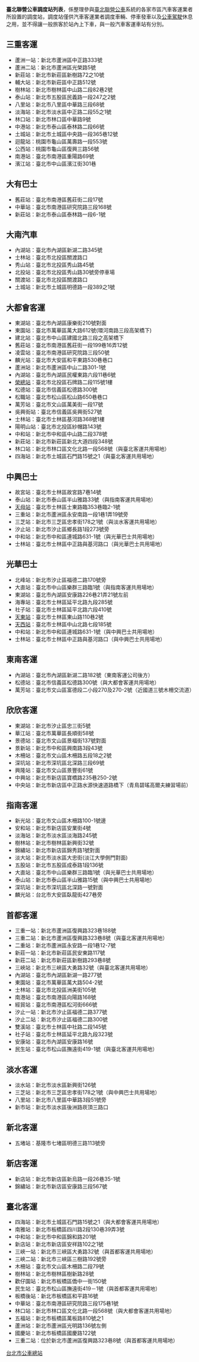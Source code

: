 '''臺北聯營公車調度站列表'''，係整理參與[[臺北市市區公車|臺北聯營公車]]系統的各家市區汽車客運業者所設置的調度站，調度站僅供汽車客運業者調度車輛、停車發車以及[[公共汽車|公車]][[駕駛|駕駛]]休息之用，並不得讓一般旅客於站內上下車，與一般汽車客運車站有分別。

== 三重客運 ==
* 蘆洲一站：新北市蘆洲區中正路333號
* 蘆洲二站：新北市蘆洲區光榮路5號
* 新莊站：新北市新莊區新樹路72之10號
* 輔大站：新北市新莊區中正路512號
* 樹林站：新北市樹林區中山路二段82巷2號
* 泰山站：新北市五股區民義路一段247之2號
* 八里站：新北市八里區中華路三段68號
* 淡海站：新北市淡水區中正路二段55之1號
* 林口站：新北市林口區中華路9號
* 中港站：新北市泰山區泰林路二段66號
* 土城站：新北市土城區中央路一段365巷12號
* 迴龍站：桃園市龜山區萬壽路一段553號
* 公西站：桃園市龜山區復興三路56號
* 南港站：臺北市南港區重陽路69號
* 濱江站：臺北市中山區濱江街301巷

== 大有巴士 ==
* 舊莊站：臺北市南港區舊莊街二段17號
* 中華站：臺北市南港區研究院路三段168號
* 新莊站：新北市泰山區泰林路一段6-1號

== 大南汽車 ==
* 內湖站：臺北市內湖區新湖二路345號
* 士林站：臺北市北投區關渡路口
* 秀山站：臺北市北投區秀山路45號
* 北投站：臺北市北投區秀山路30號旁停車場
* 關渡站：臺北市北投區關渡路口
* 土城站：新北市土城區明德路一段389之1號

== 大都會客運 ==
* 東湖站：臺北市內湖區康樂街210號對面
* 東園站：臺北市萬華區萬大路612號(環河南路三段高架橋下)
* 建北站：臺北市中山區建國北路三段之高架橋下
* 舊莊站：臺北市南港區舊莊街一段199巷16弄12號
* 凌雲站：臺北市南港區研究院路三段50號
* 麟光站：臺北市大安區和平東路530巷巷口
* 蘆洲站：新北市蘆洲區中山二路301-1號
* 內湖站：臺北市內湖區民權東路六段11巷6號
* [[榮總調度站|榮總站]]：臺北市北投區石牌路二段115號1樓
* 松德站：臺北市信義區松德路300號
* 松職站：臺北市松山區松山路650巷巷口
* 萬芳站：臺北市文山區萬美街一段17號
* 吳興街站：臺北市信義區吳興街527號
* 士林站：臺北市士林區基河路368號1樓
* 陽明山站：臺北市北投區紗帽路143號
* 中和站：新北市中和區中山路二段378號
* 新莊站：新北市新莊區新北大道四段348號
* 林口站：新北市林口區文化北路一段568號（與臺北客運共用場地）
* 四海站：新北市土城區石門路15號之1（與臺北客運共用場地）

== 中興巴士 ==
* 故宮站：臺北市士林區故宮路7巷14號
* 泰山站：新北市泰山區半山雅路33號（與指南客運共用場地）
* [[天母調度站|天母站]]：臺北市士林區士東路臨353巷臨2-1號
* 三重站：新北市蘆洲區永安南路一段1巷1弄19號旁
* 三芝站：新北市三芝區忠孝街178之1號（與淡水客運共用場地）
* 汐止站：新北市汐止區鄉長路1段273號旁
* 中和站：新北市中和區連城路631-1號（與光華巴士共用場地）
* 士林站：臺北市士林區中正路與基河路口（與光華巴士共用場地）

== 光華巴士 ==
* 北峰站：新北市汐止區福德二路170號旁
* 大直站：臺北市中山區樂群三路臨1號（與指南客運共用場地）
* 東湖站：臺北市內湖區安康路226巷21弄21號左前
* 海專站：臺北市士林區延平北路九段285號
* 社子站：臺北市士林區延平北路六段410號
* [[天東調度站|天東站]]：臺北市士林區東山路110巷2號
* [[天西調度站|天西站]]：臺北市士林區中山北路七段185號
* 中和站：新北市中和區連城路631-1號（與中興巴士共用場地）
* 士林站：臺北市士林區中正路與基河路口（與中興巴士共用場地）

== 東南客運 ==
* 內湖站：臺北市內湖區新湖二路182號（東南客運公司後方）
* 松德站：臺北市信義區松德路300號（與大都會客運共用場地）
* 萬芳站：臺北市文山區富德段二小段270及270-2號（近國道三號木柵交流道）

== 欣欣客運 ==
* 東湖站：新北市汐止區忠三街5號
* 華江站：臺北市萬華區長順街58號
* 景德站：臺北市文山區景福街137號對面
* 景新站：新北市中和區興南路3段43號
* 木柵站：臺北市文山區木柵路五段18之2號
* 深坑站：新北市深坑區北深路三段69號
* 興隆站：臺北市文山區景豐街61號
* 中興站：新北市新店區寶橋路235巷250-2號
* 中央站：新北市新店區中正路水源快速道路橋下（青鳥碧瑤高爾夫練習場前）

== 指南客運 ==
* 新光站：臺北市文山區木柵路100-1號邊
* 安和站：新北市新店區安業街4號
* 淡海站：新北市淡水區淡海路245號
* 樹林站：新北市樹林區新興街32號
* 錦繡站：新北市新店區錦秀路1號對面
* 淡大站：新北市淡水區大忠街(淡江大學側門對面)
* 五股站：新北市五股區成泰路1段136號
* 大直站：臺北市中山區樂群三路臨1號（與光華巴士共用場地）
* 泰山站：新北市泰山區半山雅路15號（與中興巴士共用場地）
* 深坑站：新北市深坑區北深路一號對面
* 麟光站：台北市大安區臥龍街427巷旁

== 首都客運 ==
* 三重一站：新北市蘆洲區復興路323巷188號
* 三重二站：新北市蘆洲區復興路323巷8號（與臺北客運共用場地）
* 二重站：新北市蘆洲區永安路一段1巷12-7號
* 新莊一站：新北市新莊區民安東路117號
* 新莊二站：新北市新莊區新樹路293巷8號
* 三峽站：新北市三峽區大勇路32號（與臺北客運共用場地）
* 內湖站：臺北市內湖區新湖一路277號
* 東園站：臺北市萬華區萬大路504-2號
* 士林站：臺北市北投區洲美街105號
* 南港站：臺北市南港區向陽路168號
* 經貿站：臺北市南港區松河街666號
* 汐止一站：新北市汐止區福德二路377號
* 汐止二站：新北市汐止區福德二路300號
* 雙溪站：臺北市士林區中社路二段145號
* 社子站：臺北市士林區延平北路九段323號
* 安康站：臺北市內湖區安康路16號
* 民生站：臺北市松山區撫遠街419-1號（與臺北客運共用場地）

== 淡水客運 ==
* 淡水站：新北市淡水區新興街126號
* 三芝站：新北市三芝區忠孝街178之1號（與中興巴士共用場地）
* 八里站：新北市八里區中華路3段51號旁
* 新市站：新北市淡水區後洲路崁頂三路口

== 新北客運 ==
* 五堵站：基隆市七堵區明德三路113號旁

== 新店客運 ==
* 新店站：新北市新店區新烏路一段26巷35-1號
* 錦繡站：新北市新店區安康路三段567號

== 臺北客運 ==
* 四海站：新北市土城區石門路15號之1（與大都會客運共用場地）
* 南雅站：新北市板橋區四川路2段130巷39弄3號
* 中和站：新北市中和區錦和路201號
* 新店站：新北市新店區安祥路102之1號
* 三峽一站：新北市三峽區大勇路32號（與首都客運共用場地）
* 三峽二站：新北市三峽區三樹路192號旁
* 木柵站：臺北市文山區木柵路二段79號
* 樹林站：新北市樹林區樹新路28號
* 歡仔園站：新北市板橋區僑中一街150號
* 民生站：臺北市松山區撫遠街419－1號（與首都客運共用場地）
* 板橋後站：新北市板橋區和平路16號
* 中華站：臺北市南港區研究院路三段175巷1號
* 林口站：新北市林口區文化北路一段568號（與大都會客運共用場地）
* 五福站：新北市板橋區萬板路810號之1
* 蘆洲站：新北市蘆洲區光明路136號左側
* 國慶站：新北市板橋區國慶路122號
* 三重二站：位於新北市蘆洲區復興路323巷8號（與首都客運共用場地）

[[Category:台北市公車總站|]]